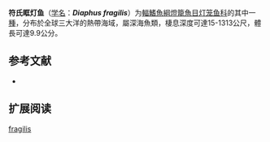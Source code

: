 {{Speciesbox
| name = 符氏眶灯鱼
| status = NE
| status_system = IUCN3.1
| image = 
| genus = Diaphus
| species = fragilis
| authority = [[Tåning|Tåning]], 1928
| synonyms = 
}}

'''符氏眶灯鱼'''（[[学名|学名]]：'''''Diaphus fragilis'''''）为[[輻鰭魚綱|輻鰭魚綱]][[燈籠魚目|燈籠魚目]][[灯笼鱼科|灯笼鱼科]]的其中一[[種|種]]，分布於全球三大洋的熱帶海域，屬深海魚類，棲息深度可達15-1313公尺，體長可達9.9公分。

== 参考文献 ==
{{refbegin}}
*{{FishBase_species|genus=Diaphus|species=fragilis|year=2012|month=1}}
{{refend}}

==扩展阅读==
{{refbegin}}
{{Wikispecies-inline|Diaphus fragilis|符氏眶灯鱼}}
{{refend}}
{{Taxonbar|from=Q2205500}}

[[Category:眶灯鱼属|fragilis]]


{{灯笼鱼目小作品}}